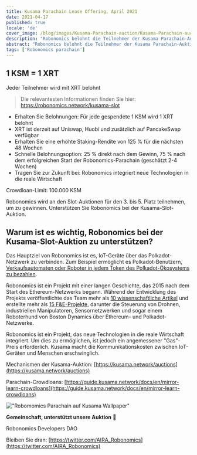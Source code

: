 ```yaml
---
title: Kusama Parachain Lease Offering, April 2021
date: 2021-04-17
published: true
locale: 'de'
cover_image: /blog/images/Kusama-Parachain-auction/Kusama-Parachain-auction.jpg
description: "Robonomics belohnt die Teilnehmer der Kusama Parachain-Auktion!"
abstract: "Robonomics belohnt die Teilnehmer der Kusama Parachain-Auktion!"
tags: ['Robonomics parachain']
---
```


<div class="animate-inside">

## 1 KSM = 1 XRT

</div>

<div class="text_abstract layout layout__text animate post_abstract in-viewport animate-inside">

Jeder Teilnehmer wird mit XRT belohnt

</div>

> Die relevantesten Informationen finden Sie hier: https://robonomics.network/kusama-slot

- Erhalten Sie Belohnungen: Für jede gespendete 1 KSM wird 1 XRT belohnt
- XRT ist derzeit auf Uniswap, Huobi und zusätzlich auf PancakeSwap verfügbar
- Erhalten Sie eine erhöhte Staking-Rendite von 125 % für die nächsten 48 Wochen
- Schnelle Belohnungsoption: 25 % direkt nach dem Gewinn, 75 % nach dem erfolgreichen Start der Robonomics-Parachain (geschätzt 2-4 Wochen)
- Tragen Sie zur Zukunft bei: Robonomics integriert neue Technologien in die reale Wirtschaft

Crowdloan-Limit: 100.000 KSM

Robonomics wird an den Slot-Auktionen für den 3. bis 5. Platz teilnehmen, um zu gewinnen. Unterstützen Sie Robonomics bei der Kusama-Slot-Auktion.

<section class="animate-inside">

## Warum ist es wichtig, Robonomics bei der Kusama-Slot-Auktion zu unterstützen?

</section>

Das Hauptziel von Robonomics ist es, IoT-Geräte über das Polkadot-Netzwerk zu verbinden. Zum Beispiel ermöglicht es Polkadot-Benutzern, [Verkaufsautomaten oder Roboter in jedem Token des Polkadot-Ökosystems zu bezahlen](https://robonomics.network/blog/robobank-introduction/).

Robonomics ist ein Projekt mit einer langen Geschichte, das 2015 nach dem Start des Ethereum-Netzwerks begann. Während der Entwicklung des Projekts veröffentlichte das Team mehr als [10 wissenschaftliche Artikel](https://robonomics.network/community#science) und erstellte mehr als [15 F&E-Projekte](https://wiki.robonomics.network/docs/en/r-and-d-based-on-robonomics-network/), darunter die Steuerung von Drohnen, industriellen Manipulatoren, Sensornetzwerken und sogar einem Roboterhund von Boston Dynamics über Ethereum- und Polkadot-Netzwerke.

Robonomics ist ein Projekt, das neue Technologien in die reale Wirtschaft integriert. Um dies zu ermöglichen, ist jedoch ein angemessener "Gas"-Preis erforderlich. Kusama macht die Kommunikationskosten zwischen IoT-Geräten und Menschen erschwinglich.

Mechanismen der Kusama-Auktion: [https://kusama.network/auctions](https://kusama.network/auctions)

Parachain-Crowdloans: [https://guide.kusama.network/docs/en/mirror-learn-crowdloans](https://guide.kusama.network/docs/en/mirror-learn-crowdloans)

<section class="animate-inside">

!["Robomomics Parachain auf Kusama Wallpaper"](/blog/images/Kusama-Parachain-auction/wallpaper_KUSAMA_6.jpg)

</section>

**Gemeinschaft, unterstützt unsere Auktion** 🦾

Robonomics Developers DAO

Bleiben Sie dran: [https://twitter.com/AIRA_Robonomics](https://twitter.com/AIRA_Robonomics)